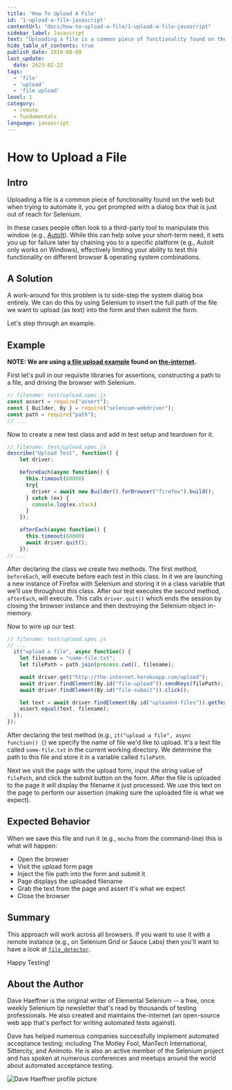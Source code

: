```yaml
---
title: 'How To Upload A File'
id: '1-upload-a-file-javascript'
contentUrl: "docs/how-to-upload-a-file/1-upload-a-file-javascript"
sidebar_label: Javascript
text: "Uploading a file is a common piece of functionality found on the web but when trying to automate it, you get prompted with a dialog box that is just out of reach for Selenium. In these cases people often look to a third-party tool to manipulate this window."
hide_table_of_contents: true
publish_date: 2019-08-09
last_update:
  date: 2023-02-22
tags:
  - 'file'
  - 'upload'
  - 'file upload'
level: 1
category:
  - remote
  - fundamentals
language: javascript
---
```


# How to Upload a File

## Intro

Uploading a file is a common piece of functionality found on the web but when trying to automate it, you get prompted with a dialog box that is just out of reach for Selenium.

In these cases people often look to a third-party tool to manipulate this window (e.g., [AutoIt](http://www.toolsqa.com/selenium-webdriver/autoit-selenium-webdriver/)). While this can help solve your short-term need, it sets you up for failure later by chaining you to a specific platform (e.g., AutoIt only works on Windows), effectively limiting your ability to test this functionality on different browser & operating system combinations.

## A Solution

A work-around for this problem is to side-step the system dialog box entirely. We can do this by using Selenium to insert the full path of the file we want to upload (as text) into the form and then submit the form.

Let's step through an example.

## Example

__NOTE: We are using [a file upload example](http://the-internet.herokuapp.com/upload) found on [the-internet](https://github.com/tourdedave/the-internet).__

First let's pull in our requisite libraries for assertions, constructing a path to a file, and driving the browser with Selenium.

```javascript
// filename: test/upload.spec.js
const assert = require("assert");
const { Builder, By } = require("selenium-webdriver");
const path = require("path");
// ...
```

Now to create a new test class and add in test setup and teardown for it.

```javascript
// filename: test/upload.spec.js
describe("Upload Test", function() {
    let driver;

    beforeEach(async function() {
      this.timeout(60000)
      try{
        driver = await new Builder().forBrowser("firefox").build();
      } catch (ex) {
        console.log(ex.stack)
      }
    });

    afterEach(async function() {
      this.timeout(60000)
      await driver.quit();
    });
// ...
```

After declaring the class we create two methods. The first method, `beforeEach`, will execute before each test in this class. In it we are launching a new instance of Firefox with Selenium and storing it in a class variable that we'll use throughout this class. After our test executes the second method, `afterEach`, will execute. This calls `driver.quit()` which ends the session by closing the browser instance and then destroying the Selenium object in-memory.

Now to wire up our test.

```javascript
// filename: test/upload.spec.js
// ...
  it("upload a file", async function() {
    let filename = "some-file.txt";
    let filePath = path.join(process.cwd(), filename);

    await driver.get("http://the-internet.herokuapp.com/upload");
    await driver.findElement(By.id("file-upload")).sendKeys(filePath);
    await driver.findElement(By.id("file-submit")).click();

    let text = await driver.findElement(By.id("uploaded-files")).getText();
    assert.equal(text, filename);
  });
});
```

After declaring the test method (e.g., `it("upload a file", async function() {`) we specify the name of file we'd like to upload. It's a text file called `some-file.txt` in the current working directory. We determine the path to this file and store it in a variable called `filePath`.

Next we visit the page with the upload form, input the string value of `filePath`, and click the submit button on the form. After the file is uploaded to the page it will display the filename it just processed. We use this text on the page to perform our assertion (making sure the uploaded file is what we expect).

## Expected Behavior

When we save this file and run it (e.g., `mocha` from the command-line) this is what will happen:

+ Open the browser
+ Visit the upload form page
+ Inject the file path into the form and submit it
+ Page displays the uploaded filename
+ Grab the text from the page and assert it's what we expect
+ Close the browser

## Summary

This approach will work across all browsers. If you want to use it with a remote instance (e.g., on Selenium Grid or Sauce Labs) then you'll want to have a look at [`file_detector`](https://seleniumhq.github.io/selenium/docs/api/javascript/module/selenium-webdriver/remote/index_exports_FileDetector.html).

Happy Testing!

## About the Author

Dave Haeffner is the original writer of Elemental Selenium -- a free, once weekly Selenium tip newsletter that's read by thousands of testing professionals. He also created and maintains the-internet (an open-source web app that's perfect for writing automated tests against).

Dave has helped numerous companies successfully implement automated acceptance testing; including The Motley Fool, ManTech International, Sittercity, and Animoto. He is also an active member of the Selenium project and has spoken at numerous conferences and meetups around the world about automated acceptance testing.

![Dave Haeffner profile picture](/img/authors/dave-haeffner.jpeg#author-img 'a title')
